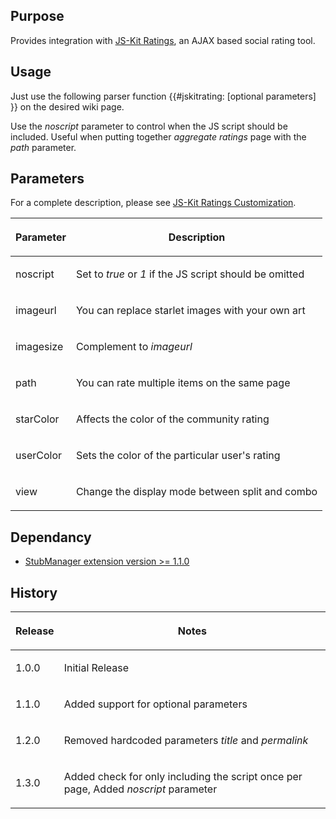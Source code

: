 {{Extension
|name        = JSKitRating
|status      = beta
|author      = [[user:jldupont|Jean-Lou Dupont]]
|image       =
|version     = 1.3.0
|update      =
|mediawiki   = 1.11 (should work on other versions)
|download    = [http://mediawiki.googlecode.com/svn/trunk/extensions/JSKitRating/ SVN]
|readme      =
|changelog   = See SVN ($Id: JSKitRating.doc.wikitext 871 2008-01-07 17:43:39Z jeanlou.dupont $)
|description = 
|parameters  =
|rights      =
|example     =
}}
== Purpose ==
Provides integration with [http://js-kit.com/ratings/ JS-Kit Ratings], an AJAX based social rating tool.

== Usage ==
Just use the following parser function <nowiki>{{#jskitrating: [optional parameters] }}</nowiki> on the desired wiki page.

Use the ''noscript'' parameter to control when the JS script should be included. Useful when putting together ''aggregate ratings'' page with the ''path'' parameter.
== Parameters ==
For a complete description, please see [http://js-kit.com/ratings/custom.html JS-Kit Ratings Customization].
{|border=1 class='sortable'
! Parameter !! Description
|-
| noscript || Set to ''true'' or ''1'' if the JS script should be omitted
|-
| imageurl  || You can replace starlet images with your own art
|-
| imagesize || Complement to ''imageurl''
|-
| path      || You can rate multiple items on the same page
|-
| starColor || Affects the color of the community rating
|-
| userColor || Sets the color of the particular user's rating
|-
| view      || Change the display mode between split and combo
|}

<!--{{
== Example ==
[[{{FULLPAGENAMEE}}/Tests]]
}}-->

== Dependancy ==
* [[Extension:StubManager|StubManager extension version >= 1.1.0 ]]
{{Pear|JSKitRating}}

== History ==
{|border=1
! Release !! Notes
|-
| 1.0.0 || Initial Release
|-
| 1.1.0 || Added support for optional parameters
|-
| 1.2.0 || Removed hardcoded parameters ''title'' and ''permalink''
|-
| 1.3.0 || Added check for only including the script once per page, Added ''noscript'' parameter
|}
